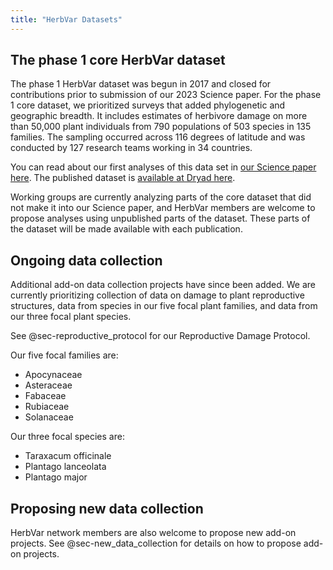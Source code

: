 ```yaml
---
title: "HerbVar Datasets"
---
```



## The phase 1 core HerbVar dataset

The phase 1 HerbVar dataset was begun in 2017 and closed for contributions prior to submission of our 2023 Science paper. For the phase 1 core dataset, we prioritized surveys that added phylogenetic and geographic breadth. It includes estimates of herbivore damage on more than 50,000 plant individuals from 790 populations of 503 species in 135 families. The sampling occurred across 116 degrees of latitude and was conducted by 127 research teams working in 34 countries. 

You can read about our first analyses of this data set in [our Science paper here](https://www.science.org/doi/10.1126/science.adh8830). The published dataset is [available at Dryad here](https://datadryad.org/stash/dataset/doi:10.5061/dryad.44j0zpckm).

Working groups are currently analyzing parts of the core dataset that did not make it into our Science paper, and HerbVar members are welcome to propose analyses using unpublished parts of the dataset. These parts of the dataset will be made available with each publication.

## Ongoing data collection

Additional add-on data collection projects have since been added. We are currently prioritizing collection of data on damage to plant reproductive structures, data from species in our five focal plant families, and data from our three focal plant species. 

See @sec-reproductive_protocol for our Reproductive Damage Protocol. 

Our five focal families are:

- Apocynaceae
- Asteraceae
- Fabaceae
- Rubiaceae
- Solanaceae

Our three focal species are:

- Taraxacum officinale
- Plantago lanceolata
- Plantago major


## Proposing new data collection

HerbVar network members are also welcome to propose new add-on projects. See @sec-new_data_collection for details on how to propose add-on projects.



<!-- detail the datasets in more detail....links to protocols and workflow... -->